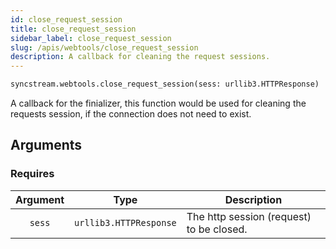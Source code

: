 ```yaml
---
id: close_request_session
title: close_request_session
sidebar_label: close_request_session
slug: /apis/webtools/close_request_session
description: A callback for cleaning the request sessions.
---
```



<APITopBar
  type="func"
  isPrivate={true}
  source="webtools.close_request_session"
/>

```python
syncstream.webtools.close_request_session(sess: urllib3.HTTPResponse)
```

A callback for the finializer, this function would be used for cleaning the requests
session, if the connection does not need to exist.

## Arguments

### Requires

| Argument |          Type          | <center>Description</center>             |
| :------: | :--------------------: | :--------------------------------------- |
|  `sess`  | `urllib3.HTTPResponse` | The http session (request) to be closed. |
